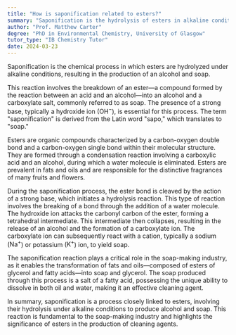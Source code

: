 ```yaml
---
title: "How is saponification related to esters?"
summary: "Saponification is the hydrolysis of esters in alkaline conditions, resulting in the production of alcohol and soap."
author: "Prof. Matthew Carter"
degree: "PhD in Environmental Chemistry, University of Glasgow"
tutor_type: "IB Chemistry Tutor"
date: 2024-03-23
---
```


Saponification is the chemical process in which esters are hydrolyzed under alkaline conditions, resulting in the production of an alcohol and soap.

This reaction involves the breakdown of an ester—a compound formed by the reaction between an acid and an alcohol—into an alcohol and a carboxylate salt, commonly referred to as soap. The presence of a strong base, typically a hydroxide ion ($\text{OH}^-$), is essential for this process. The term "saponification" is derived from the Latin word "sapo," which translates to "soap."

Esters are organic compounds characterized by a carbon-oxygen double bond and a carbon-oxygen single bond within their molecular structure. They are formed through a condensation reaction involving a carboxylic acid and an alcohol, during which a water molecule is eliminated. Esters are prevalent in fats and oils and are responsible for the distinctive fragrances of many fruits and flowers.

During the saponification process, the ester bond is cleaved by the action of a strong base, which initiates a hydrolysis reaction. This type of reaction involves the breaking of a bond through the addition of a water molecule. The hydroxide ion attacks the carbonyl carbon of the ester, forming a tetrahedral intermediate. This intermediate then collapses, resulting in the release of an alcohol and the formation of a carboxylate ion. The carboxylate ion can subsequently react with a cation, typically a sodium ($\text{Na}^+$) or potassium ($\text{K}^+$) ion, to yield soap.

The saponification reaction plays a critical role in the soap-making industry, as it enables the transformation of fats and oils—composed of esters of glycerol and fatty acids—into soap and glycerol. The soap produced through this process is a salt of a fatty acid, possessing the unique ability to dissolve in both oil and water, making it an effective cleaning agent.

In summary, saponification is a process closely linked to esters, involving their hydrolysis under alkaline conditions to produce alcohol and soap. This reaction is fundamental to the soap-making industry and highlights the significance of esters in the production of cleaning agents.
    